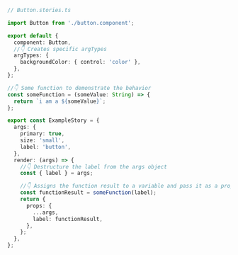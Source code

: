```ts
// Button.stories.ts

import Button from './button.component';

export default {
  component: Button,
  //👇 Creates specific argTypes
  argTypes: {
    backgroundColor: { control: 'color' },
  },
};

//👇 Some function to demonstrate the behavior
const someFunction = (someValue: String) => {
  return `i am a ${someValue}`;
};

export const ExampleStory = {
  args: {
    primary: true,
    size: 'small',
    label: 'button',
  },
  render: (args) => {
    //👇 Destructure the label from the args object
    const { label } = args;

    //👇 Assigns the function result to a variable and pass it as a prop into the component
    const functionResult = someFunction(label);
    return {
      props: {
        ...args,
        label: functionResult,
      },
    };
  },
};
```
